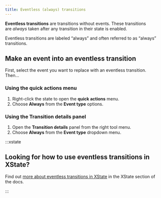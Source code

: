 ```yaml
---
title: Eventless (always) transitions
---
```


**Eventless transitions** are transitions without events. These transitions are *always* taken after any transition in their state is enabled.

Eventless transitions are labeled “always” and often referred to as “always” transitions.

## Make an event into an eventless transition

First, select the event you want to replace with an eventless transition. Then…

### Using the **quick actions** menu

1. Right-click the state to open the **quick actions** menu.
2. Choose **Always** from the **Event type** options.

### Using the **Transition details** panel

1. Open the **Transition details** panel from the right tool menu.
2. Choose **Always** from the **Event type** dropdown menu.

:::xstate 

## Looking for how to use eventless transitions in XState?

Find out [more about eventless transitions in XState](/xstate/transitions-and-choices/always.mdx) in the XState section of the docs.

:::